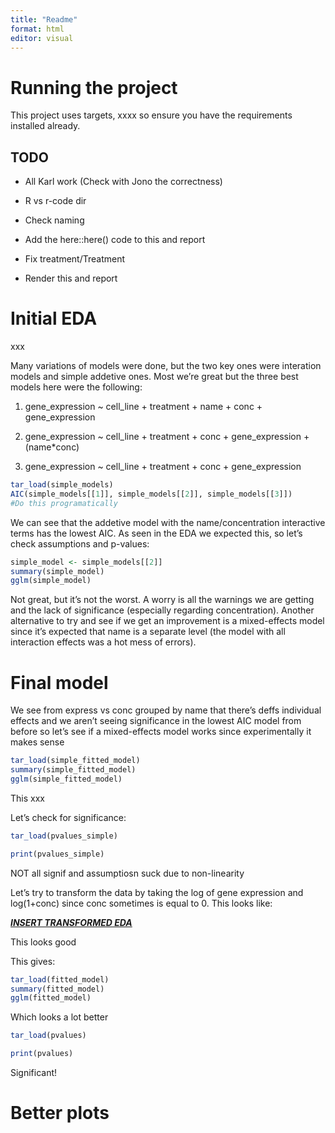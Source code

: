 ```yaml
---
title: "Readme"
format: html
editor: visual
---
```


# Running the project

This project uses targets, xxxx so ensure you have the requirements installed already.

## TODO

-   All Karl work (Check with Jono the correctness)

-   R vs r-code dir

-   Check naming

-   Add the here::here() code to this and report

-   Fix treatment/Treatment

-   Render this and report

# Initial EDA

xxx

Many variations of models were done, but the two key ones were interation models and simple addetive ones. Most we're great but the three best models here were the following:

1.  gene_expression \~ cell_line + treatment + name + conc + gene_expression

2.  gene_expression \~ cell_line + treatment + conc + gene_expression + (name\*conc)

3.  gene_expression \~ cell_line + treatment + conc + gene_expression

```r
tar_load(simple_models)
AIC(simple_models[[1]], simple_models[[2]], simple_models[[3]])
#Do this programatically

```

We can see that the addetive model with the name/concentration interactive terms has the lowest AIC. As seen in the EDA we expected this, so let's check assumptions and p-values:

```r
simple_model <- simple_models[[2]]
summary(simple_model)
gglm(simple_model)
```

Not great, but it's not the worst. A worry is all the warnings we are getting and the lack of significance (especially regarding concentration). Another alternative to try and see if we get an improvement is a mixed-effects model since it's expected that name is a separate level (the model with all interaction effects was a hot mess of errors).

# Final model

We see from express vs conc grouped by name that there's deffs individual effects and we aren't seeing significance in the lowest AIC model from before so let's see if a mixed-effects model works since experimentally it makes sense

```r
tar_load(simple_fitted_model)
summary(simple_fitted_model)
gglm(simple_fitted_model)

```

This xxx

Let's check for significance:

```r
tar_load(pvalues_simple)

print(pvalues_simple)
```

NOT all signif and assumptiosn suck due to non-linearity

Let's try to transform the data by taking the log of gene expression and log(1+conc) since conc sometimes is equal to 0. This looks like:

[***INSERT TRANSFORMED EDA***]{.underline}

This looks good

This gives:

```r
tar_load(fitted_model)
summary(fitted_model)
gglm(fitted_model)
```

Which looks a lot better

```r
tar_load(pvalues)

print(pvalues)
```

Significant!

# Better plots
